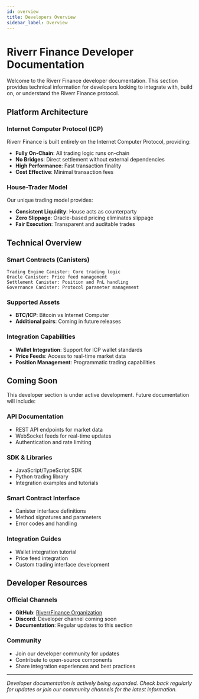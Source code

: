 ```yaml
---
id: overview
title: Developers Overview
sidebar_label: Overview
---
```


# Riverr Finance Developer Documentation

Welcome to the Riverr Finance developer documentation. This section provides technical information for developers looking to integrate with, build on, or understand the Riverr Finance protocol.

## Platform Architecture

### Internet Computer Protocol (ICP)
Riverr Finance is built entirely on the Internet Computer Protocol, providing:
- **Fully On-Chain**: All trading logic runs on-chain
- **No Bridges**: Direct settlement without external dependencies
- **High Performance**: Fast transaction finality
- **Cost Effective**: Minimal transaction fees

### House-Trader Model
Our unique trading model provides:
- **Consistent Liquidity**: House acts as counterparty
- **Zero Slippage**: Oracle-based pricing eliminates slippage
- **Fair Execution**: Transparent and auditable trades

## Technical Overview

### Smart Contracts (Canisters)
```
Trading Engine Canister: Core trading logic
Oracle Canister: Price feed management  
Settlement Canister: Position and PnL handling
Governance Canister: Protocol parameter management
```

### Supported Assets
- **BTC/ICP**: Bitcoin vs Internet Computer
- **Additional pairs**: Coming in future releases

### Integration Capabilities
- **Wallet Integration**: Support for ICP wallet standards
- **Price Feeds**: Access to real-time market data
- **Position Management**: Programmatic trading capabilities

## Coming Soon

This developer section is under active development. Future documentation will include:

### API Documentation
- REST API endpoints for market data
- WebSocket feeds for real-time updates
- Authentication and rate limiting

### SDK & Libraries
- JavaScript/TypeScript SDK
- Python trading library
- Integration examples and tutorials

### Smart Contract Interface
- Canister interface definitions
- Method signatures and parameters
- Error codes and handling

### Integration Guides
- Wallet integration tutorial
- Price feed integration
- Custom trading interface development

## Developer Resources

### Official Channels
- **GitHub**: [RiverrFinance Organization](https://github.com/RiverrFinance)
- **Discord**: Developer channel coming soon
- **Documentation**: Regular updates to this section

### Community
- Join our developer community for updates
- Contribute to open-source components
- Share integration experiences and best practices

---

*Developer documentation is actively being expanded. Check back regularly for updates or join our community channels for the latest information.*